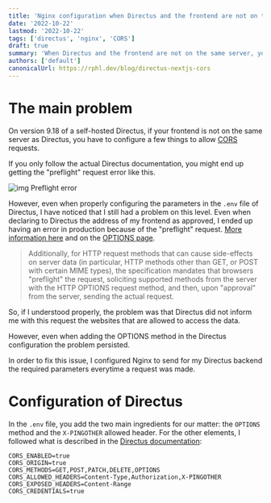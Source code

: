 ```yaml
---
title: 'Nginx configuration when Directus and the frontend are not on the same server'
date: '2022-10-22'
lastmod: '2022-10-22'
tags: ['directus', 'nginx', 'CORS']
draft: true
summary: 'When Directus and the frontend are not on the same server, you have to take care of the Cross-Orgin (CORS) problem by handling Nginx configuration.'
authors: ['default']
canonicalUrl: https://rphl.dev/blog/directus-nextjs-cors
---
```


# The main problem

On version 9.18 of a self-hosted Directus, if your frontend is not on the same server as Directus,
you have to configure a few things to allow [CORS](https://developer.mozilla.org/en-US/docs/Web/HTTP/CORS)
requests.

If you only follow the actual Directus documentation, you might end up getting the "preflight"
request error like this.

![img Preflight error](/static/images/cors-policy-error-preflight.webp)

However, even when properly configuring the parameters in the `.env` file of Directus,
I have noticed that I still had a problem on this level. Even when declaring to Directus
the address of my frontend as approved, I ended up having an error in production
because of the "preflight" request. [More information here](https://developer.mozilla.org/en-US/docs/Web/HTTP/CORS#functional_overview)
and on the [OPTIONS page](https://developer.mozilla.org/fr/docs/Web/HTTP/Methods/OPTIONS#requ%C3%AAte_de_pr%C3%A9-v%C3%A9rification_cross-origin_cors).

> Additionally, for HTTP request methods that can cause side-effects on server data
> (in particular, HTTP methods other than GET, or POST with certain MIME types),
> the specification mandates that browsers "preflight" the request, soliciting
> supported methods from the server with the HTTP OPTIONS request method, and then,
> upon "approval" from the server, sending the actual request.

So, if I understood properly, the problem was that Directus did not inform me with this request the websites that
are allowed to access the data.

However, even when adding the OPTIONS method in the Directus configuration the problem persisted.

In order to fix this issue, I configured Nginx to send for my Directus backend
the required parameters everytime a request was made.

# Configuration of Directus

In the `.env` file, you add the two main ingredients for our matter: the `OPTIONS` method
and the `X-PINGOTHER` allowed header.
For the other elements, I followed what is described in the
[Directus documentation](https://docs.directus.io/self-hosted/config-options.html#cors):

```
CORS_ENABLED=true
CORS_ORIGIN=true
CORS_METHODS=GET,POST,PATCH,DELETE,OPTIONS
CORS_ALLOWED_HEADERS=Content-Type,Authorization,X-PINGOTHER
CORS_EXPOSED_HEADERS=Content-Range
CORS_CREDENTIALS=true
```
